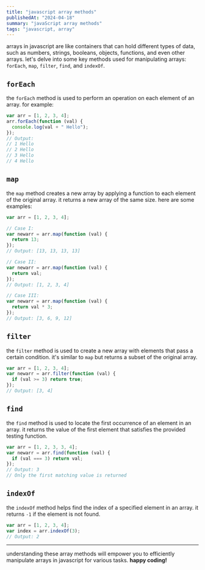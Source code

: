 ```yaml
---
title: "javascript array methods"
publishedAt: "2024-04-18"
summary: "javaScript array methods"
tags: "javascript, array"
---
```


arrays in javascript are like containers that can hold different types of data, such as numbers, strings, booleans, objects, functions, and even other arrays. let's delve into some key methods used for manipulating arrays: `forEach`, `map`, `filter`, `find`, and `indexOf`.

## `forEach`

the `forEach` method is used to perform an operation on each element of an array. for example:

```javascript
var arr = [1, 2, 3, 4];
arr.forEach(function (val) {
  console.log(val + " Hello");
});
// Output:
// 1 Hello
// 2 Hello
// 3 Hello
// 4 Hello
```

## `map`

the `map` method creates a new array by applying a function to each element of the original array. it returns a new array of the same size. here are some examples:

```javascript
var arr = [1, 2, 3, 4];

// Case I:
var newarr = arr.map(function (val) {
  return 13;
});
// Output: [13, 13, 13, 13]

// Case II:
var newarr = arr.map(function (val) {
  return val;
});
// Output: [1, 2, 3, 4]

// Case III:
var newarr = arr.map(function (val) {
  return val * 3;
});
// Output: [3, 6, 9, 12]
```

## `filter`

the `filter` method is used to create a new array with elements that pass a certain condition. it's similar to `map` but returns a subset of the original array.

```javascript
var arr = [1, 2, 3, 4];
var newarr = arr.filter(function (val) {
  if (val >= 3) return true;
});
// Output: [3, 4]
```

## `find`

the `find` method is used to locate the first occurrence of an element in an array. it returns the value of the first element that satisfies the provided testing function.

```javascript
var arr = [1, 2, 3, 3, 4];
var newarr = arr.find(function (val) {
  if (val === 3) return val;
});
// Output: 3
// Only the first matching value is returned
```

## `indexOf`

the `indexOf` method helps find the index of a specified element in an array. it returns `-1` if the element is not found.

```javascript
var arr = [1, 2, 3, 4];
var index = arr.indexOf(3);
// Output: 2
```

---

understanding these array methods will empower you to efficiently manipulate arrays in javascript for various tasks. **happy coding!**
